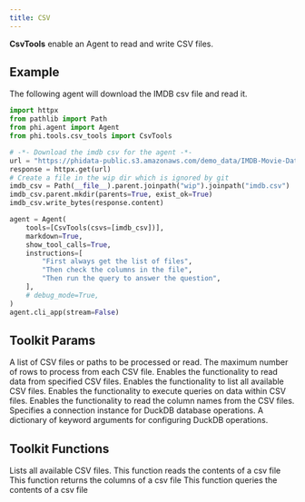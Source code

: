 ```yaml
---
title: CSV
---
```


**CsvTools** enable an Agent to read and write CSV files.

## Example

The following agent will download the IMDB csv file and read it.

```python cookbook/tools/csv_tools.py
import httpx
from pathlib import Path
from phi.agent import Agent
from phi.tools.csv_tools import CsvTools

# -*- Download the imdb csv for the agent -*-
url = "https://phidata-public.s3.amazonaws.com/demo_data/IMDB-Movie-Data.csv"
response = httpx.get(url)
# Create a file in the wip dir which is ignored by git
imdb_csv = Path(__file__).parent.joinpath("wip").joinpath("imdb.csv")
imdb_csv.parent.mkdir(parents=True, exist_ok=True)
imdb_csv.write_bytes(response.content)

agent = Agent(
    tools=[CsvTools(csvs=[imdb_csv])],
    markdown=True,
    show_tool_calls=True,
    instructions=[
        "First always get the list of files",
        "Then check the columns in the file",
        "Then run the query to answer the question",
    ],
    # debug_mode=True,
)
agent.cli_app(stream=False)

```

## Toolkit Params

<ResponseField name="csvs" type="List[Union[str, Path]]">
  A list of CSV files or paths to be processed or read.
</ResponseField>
<ResponseField name="row_limit" type="int">
  The maximum number of rows to process from each CSV file.
</ResponseField>
<ResponseField name="read_csvs" type="bool" default="True">
  Enables the functionality to read data from specified CSV files.
</ResponseField>
<ResponseField name="list_csvs" type="bool" default="True">
  Enables the functionality to list all available CSV files.
</ResponseField>
<ResponseField name="query_csvs" type="bool" default="True">
  Enables the functionality to execute queries on data within CSV files.
</ResponseField>
<ResponseField name="read_column_names" type="bool" default="True">
  Enables the functionality to read the column names from the CSV files.
</ResponseField>
<ResponseField name="duckdb_connection" type="Any">
  Specifies a connection instance for DuckDB database operations.
</ResponseField>
<ResponseField name="duckdb_kwargs" type="Dict[str, Any]">
  A dictionary of keyword arguments for configuring DuckDB operations.
</ResponseField>

## Toolkit Functions

<ResponseField name="list_csv_files">
  Lists all available CSV files.
</ResponseField>
<ResponseField name="read_csv_file">
  This function reads the contents of a csv file
</ResponseField>
<ResponseField name="get_columns">
  This function returns the columns of a csv file
</ResponseField>
<ResponseField name="query_csv_file">
  This function queries the contents of a csv file
</ResponseField>
